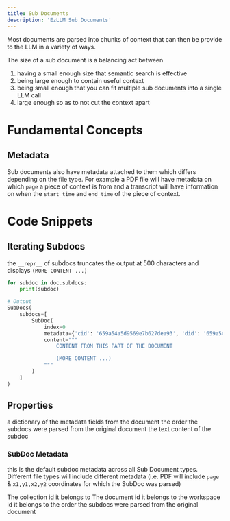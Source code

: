 ```yaml
---
title: Sub Documents
description: 'EzLLM Sub Documents'
---
```


Most documents are parsed into chunks of context that can then be provide to the LLM in a variety of ways.

The size of a sub document is a balancing act between
1. having a small enough size that semantic search is effective
2. being large enough to contain useful context
3. being small enough that you can fit multiple sub documents into a single LLM call
4. large enough so as to not cut the context apart

# Fundamental Concepts
## Metadata
Sub documents also have metadata attached to them which differs depending on the file type. For example a PDF file will have metadata on which `page` a piece of context is from and a transcript will have information on when the `start_time` and `end_time` of the piece of context.


# Code Snippets

## Iterating Subdocs
the `__repr__` of subdocs truncates the output at 500 characters and displays `(MORE CONTENT ...)`

```py
for subdoc in doc.subdocs:
    print(subdoc)

# Output
SubDocs(
    subdocs=[
        SubDoc(
            index=0
            metadata={'cid': '659a54a5d9569e7b627dea93', 'did': '659a54a5d9569e7b627dea93', 'index': 0, 'wid': 'test'}
            content="""
                CONTENT FROM THIS PART OF THE DOCUMENT

                (MORE CONTENT ...)
            """
        )
    ]
)
```


## Properties
<ParamField path="metadata" type="dict">
    a dictionary of the metadata fields from the document
</ParamField>
<ParamField path="index" type="int">
    the order the subdocs were parsed from the original document
</ParamField>
<ParamField path="content" type="str">
    the text content of the subdoc
</ParamField>

### SubDoc Metadata
this is the default subdoc metadata across all Sub Document types. Different file types will include different metadata (i.e. PDF will include `page` & `x1,y1,x2,y2` coordinates for which the SubDoc was parsed)

<ParamField path="cid" type="string" required>
    The collection id it belongs to
</ParamField>
<ParamField path="did" type="string" required>
    The document id it belongs to
</ParamField>
<ParamField path="wid" type="string" required>
    the workspace id it belongs to
</ParamField>
<ParamField path="index" type="int" required>
    the order the subdocs were parsed from the original document
</ParamField>


